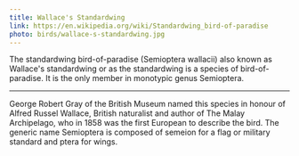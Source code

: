 ```yaml
---
title: Wallace's Standardwing
link: https://en.wikipedia.org/wiki/Standardwing_bird-of-paradise
photo: birds/wallace-s-standardwing.jpg
---
```


The standardwing bird-of-paradise (Semioptera wallacii) also known as Wallace's standardwing or as the standardwing is a species of bird-of-paradise. It is the only member in monotypic genus Semioptera.

---

George Robert Gray of the British Museum named this species in honour of Alfred Russel Wallace, British naturalist and author of The Malay Archipelago, who in 1858 was the first European to describe the bird. The generic name Semioptera is composed of semeion for a flag or military standard and ptera for wings.
